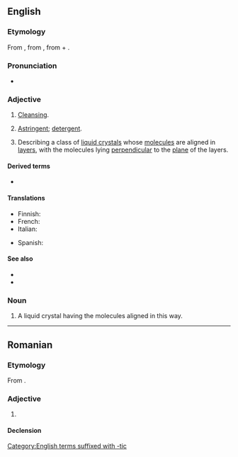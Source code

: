 ==English==

===Etymology===
From {{der|en|la|smecticus}}, from {{der|en|grc|σμηκτικός}}, from {{m|grc|σμήχειν||to [[wipe]], to [[cleanse]]}} + {{m|grc|-ικός||[[-ic]]}}.

===Pronunciation===
* {{rhymes|en|ɛktɪk|s=2}}

===Adjective===
{{en-adj|-}}

# {{lb|en|rare}} [[cleansing|Cleansing]].
# {{lb|en|rare}} [[astringent|Astringent]]; [[detergent]].
# {{lb|en|chemistry|physics}} Describing a class of [[liquid crystal]]s whose [[molecule]]s are aligned in [[layer]]s, with the molecules lying [[perpendicular]] to the [[plane]] of the layers.

====Derived terms====
* {{l|en|smectic phase}}

====Translations====
{{trans-top|of a class of liquid crystals whose molecules are aligned in layers}}
* Finnish: {{t|fi|smektinen}}
* French: {{t+|fr|smectique}}
* Italian: {{t|it|smectico}}
{{trans-mid}}
* Spanish: {{t|es|esmético}}
{{trans-bottom}}

====See also====
* {{l|en|cholesteric}}
* {{l|en|nematic}}

===Noun===
{{en-noun}}

# A liquid crystal having the molecules aligned in this way.

[[Category:English terms suffixed with -tic]]

----

==Romanian==

===Etymology===
From {{bor|ro|fr|smectique}}.

===Adjective===
{{ro-adj}}

# {{l|en|smectic}}

====Declension====
{{ro-decl-adj}}